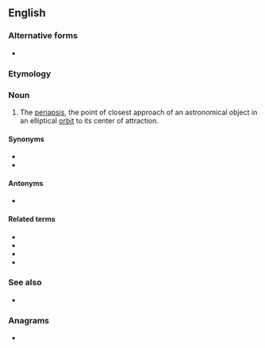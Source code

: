 ==English==

===Alternative forms===
* {{l|en|pericentre}}

===Etymology===
{{prefix|peri|center|lang=en}}

===Noun===
{{en-noun}}

# {{lb|en|astronomy}} The [[periapsis]], the point of closest approach of an astronomical object in an elliptical [[orbit]] to its center of attraction.

====Synonyms====
* {{l|en|perifocus}}
* {{l|en|periapsis}}

====Antonyms====
* {{l|en|apocenter}}

====Related terms====
* {{l|en|periastron}}
* {{l|en|perihelion}}
* {{l|en|perilune}}
* {{l|en|perigee}}

===See also===
* {{pedialite|Apsis}}

===Anagrams===
* {{anagrams|en|pericentre}}